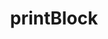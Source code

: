 ---
title: 'printBlock'
openapi: 'openapi-printBlock POST /'
description: 'Returns raw data for a block given its number.'
---